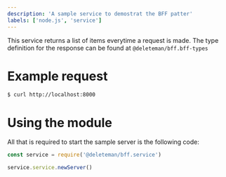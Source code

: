 ```yaml
---
description: 'A sample service to demostrat the BFF patter'
labels: ['node.js', 'service']
---
```

This service returns a list of items everytime a request is made.
The type definition for the response can be found at `@deleteman/bff.bff-types`

# Example request

```
$ curl http://localhost:8000
```

# Using the module
All that is required to start the sample server is the following code:

```javascript
const service = require('@deleteman/bff.service')

service.service.newServer()
```
